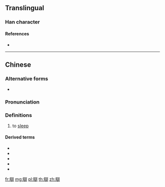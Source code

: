 {{character info/new}}
==Translingual==

===Han character===
{{Han char|rn=109|rad=目|as=10|sn=15|four=|canj=BUYRL|ids=⿰目訓}}

====References====
* {{Han ref|kx=0815.181|hdz=42507.080|uh=7793|ud=30611}}

----

==Chinese==
{{zh-forms}}

===Alternative forms===
* {{zh-l|睏}}

===Pronunciation===
{{zh-pron
|m=fèn
|c=fan3
|h=pfs=
|md=
|mn=
|w=
|cat=v
}}

===Definitions===
{{zh-hanzi}}

# {{lb|zh|Cantonese}} to [[sleep]]

====Derived terms====
* {{zh-l|瞓覺|fan3 gaau3|to sleep}}
* {{zh-l|眼瞓|ngaan5 fan3|sleepy}}
* {{zh-l|瞓醒覺|fan3 seng2 gaau3|wake up}}
* {{zh-l|瞓著覺/瞓着|fan3 zoek6|to fall sleep}}
* {{zh-l|瞓著覺/瞓着觉|fan3 zoek6 gaau3|to go to sleep}}

[[fr:瞓]]
[[mg:瞓]]
[[pl:瞓]]
[[th:瞓]]
[[zh:瞓]]